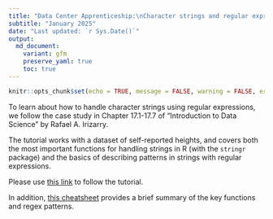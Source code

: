 ```yaml
---
title: "Data Center Apprenticeship:\nCharacter strings and regular expression"
subtitle: "January 2025" 
date: "Last updated: `r Sys.Date()`"
output:
  md_document:
    variant: gfm
    preserve_yaml: true
    toc: true
---
```


```r
knitr::opts_chunk$set(echo = TRUE, message = FALSE, warning = FALSE, error = FALSE)
```

To learn about how to handle character strings using regular expressions, we follow the case study in Chapter 17.1-17.7 of "Introduction to Data Science" by Rafael A. Irizarry.

The tutorial works with a dataset of self-reported heights, and covers both the most important functions for handling strings in R (with the `stringr` package) and the basics of describing patterns in strings with regular expressions.

Please use [this link](https://rafalab.dfci.harvard.edu/dsbook-part-1/wrangling/string-processing.html) to follow the tutorial.

In addition, [this cheatsheet](https://evoldyn.gitlab.io/evomics-2018/ref-sheets/R_strings.pdf) provides a brief summary of the key functions and regex patterns.